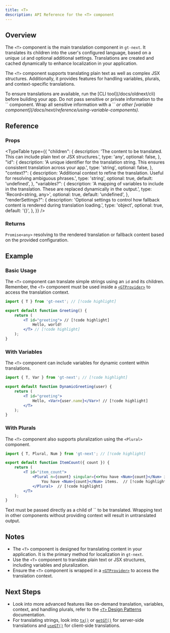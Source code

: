 ```yaml
---
title: <T>
description: API Reference for the <T> component
---
```


## Overview

The `<T>` component is the main translation component in `gt-next`.
It translates its children into the user's configured language, based on a unique `id` and optional additional settings.
Translations are created and cached dynamically to enhance localization in your application.

The `<T>` component supports translating plain text as well as complex JSX structures.
Additionally, it provides features for handling variables, plurals, and context-specific translations.

<Callout>
    To ensure translations are available, run the [CLI tool](/docs/oldnext/cli) before building your app.
</Callout>

<Callout type="error">
    Do not pass sensitive or private information to the `<T>` component.
    Wrap all sensitive information with a `<Var>` or other [variable component](/docs/next/reference/using-variable-components).
</Callout>

## Reference

### Props

<TypeTable
  type={{
    "children": {
        description:
            'The content to be translated. This can include plain text or JSX structures.',
        type: 'any',
        optional: false,
    },
    "id": {
        description:
            'A unique identifier for the translation string. This ensures consistent translation across your app.',
        type: 'string',
        optional: false,
    },
    "context?": {
        description:
            'Additional context to refine the translation. Useful for resolving ambiguous phrases.',
        type: 'string',
        optional: true,
        default: 'undefined',
    },
    "variables?": {
        description:
            'A mapping of variables to include in the translation. These are replaced dynamically in the output.',
        type: 'Record<string, any>',
        optional: true,
        default: 'undefined',
    },
    "renderSettings?": {
        description:
            'Optional settings to control how fallback content is rendered during translation loading.',
        type: 'object',
        optional: true,
        default: '{}',
    },
  }}
/>

### Returns

`Promise<any>` resolving to the rendered translation or fallback content based on the provided configuration.

## Example

### Basic Usage

The `<T>` component can translate simple strings using an `id` and its children.
Remember, the `<T>` component must be used inside a [`<GTProvider>`](/docs/next/reference/t-reference#gtprovider) to access the translation context.

```jsx title="SimpleTranslation.jsx" copy
import { T } from 'gt-next'; // [!code highlight]

export default function Greeting() {
    return (
        <T id="greeting"> // [!code highlight]
            Hello, world!
        </T> // [!code highlight]
    );
}
```


### With Variables
The `<T>` component can include variables for dynamic content within translations.

```jsx title="DynamicGreeting.jsx" copy
import { T, Var } from 'gt-next'; // [!code highlight]

export default function DynamicGreeting(user) {
    return (
        <T id="greeting">
            Hello, <Var>{user.name}</Var>! // [!code highlight]
        </T>
    );
}
```

### With Plurals
The `<T>` component also supports pluralization using the `<Plural>` component.


```jsx title="ItemCount.jsx" copy
import { T, Plural, Num } from 'gt-next'; // [!code highlight]

export default function ItemCount({ count }) {
    return (
        <T id="item_count">
            <Plural n={count} singular={<>You have <Num>{count}</Num> item.</>}>  // [!code highlight]
                You have <Num>{count}</Num> items.  // [!code highlight]
            </Plural>  // [!code highlight] 
        </T>
    );
}
```

<Callout type="warn">
    Text must be passed directly as a child of `<T>` to be translated.
    Wrapping text in other components without providing context will result in untranslated output.
</Callout>

## Notes
 * The `<T>` component is designed for translating content in your application. It is the primary method for localization in `gt-next`.
 * Use the `<T>` component to translate plain text or JSX structures, including variables and pluralization.
 * Ensure the `<T>` component is wrapped in a [`<GTProvider>`](/docs/next/reference/t-reference#gtprovider) to access the translation context.

## Next Steps
 * Look into more advanced features like on-demand translation, variables, context, and handling plurals, refer to the [`<T>` Design Patterns](/docs/next/reference/t-reference) documentation.
 * For translating strings, look into [`tx()`](/docs/next/api/methods/server/tx) or [`getGT()`](/docs/next/api/methods/server/getGT) for server-side translations and [`useGT()`](/docs/next/api/methods/client/useGT) for client-side translations.
